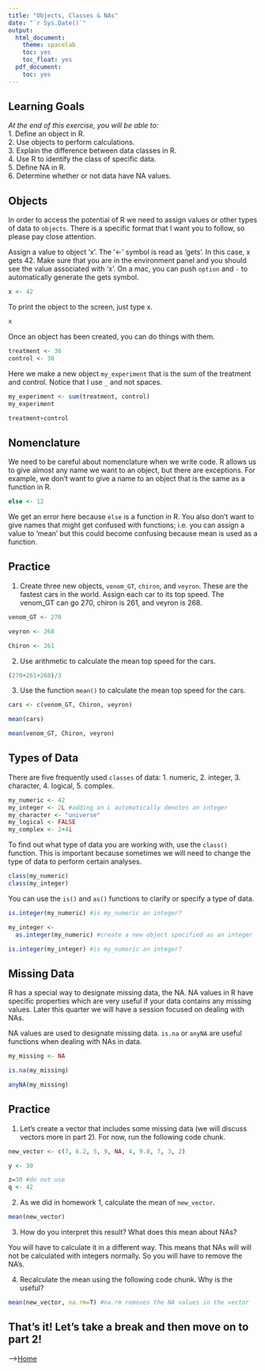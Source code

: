 ```yaml
---
title: "Objects, Classes & NAs"
date: "`r Sys.Date()`"
output:
  html_document:
    theme: spacelab
    toc: yes
    toc_float: yes
  pdf_document:
    toc: yes
---
```


## Learning Goals
*At the end of this exercise, you will be able to:*    
1. Define an object in R.  
2. Use objects to perform calculations.  
3. Explain the difference between data classes in R.  
4. Use R to identify the class of specific data.  
5. Define NA in R.  
6. Determine whether or not data have NA values.  

## Objects
In order to access the potential of R we need to assign values or other types of data to `objects`. There is a specific format that I want you to follow, so please pay close attention.  

Assign a value to object 'x'. The '<-' symbol is read as 'gets'. In this case, x gets 42. Make sure that you are in the environment panel and you should see the value associated with 'x'. On a mac, you can push `option` and `-` to automatically generate the gets symbol.  
```r
x <- 42
```

To print the object to the screen, just type x.  
```r
x
```

Once an object has been created, you can do things with them.  
```r
treatment <- 36
control <- 38
```

Here we make a new object `my_experiment` that is the sum of the treatment and control. Notice that I use `_` and not spaces.  
```r
my_experiment <- sum(treatment, control)
my_experiment
```

```r
treatment+control
```

## Nomenclature
We need to be careful about nomenclature when we write code. R allows us to give almost any name we want to an object, but there are exceptions. For example, we don't want to give a name to an object that is the same as a function in R.  
```r
else <- 12
```

We get an error here because `else` is a function in R. You also don't want to give names that might get confused with functions; i.e. you can assign a value to 'mean' but this could become confusing because mean is used as a function.  

## Practice
1. Create three new objects, `venom_GT`, `chiron`, and `veyron`. These are the fastest cars in the world. Assign each car to its top speed. The venom_GT can go 270, chiron is 261, and veyron is 268.  
```r
venom_GT <- 270
```

```r
veyron <- 268
```

```r
Chiron <- 261
```

2. Use arithmetic to calculate the mean top speed for the cars.
```r
(270+261+268)/3
```


3. Use the function `mean()` to calculate the mean top speed for the cars.
```r
cars <- c(venom_GT, Chiron, veyron)
```

```r
mean(cars)
```

```r
mean(venom_GT, Chiron, veyron)
```

## Types of Data
There are five frequently used `classes` of data: 1. numeric, 2. integer, 3. character, 4. logical, 5. complex.
```r
my_numeric <- 42
my_integer <- 2L #adding an L automatically denotes an integer
my_character <- "universe"
my_logical <- FALSE
my_complex <- 2+4i
```

To find out what type of data you are working with, use the `class()` function. This is important because sometimes we will need to change the type of data to perform certain analyses.
```r
class(my_numeric)
class(my_integer)
```

You can use the `is()` and `as()` functions to clarify or specify a type of data.
```r
is.integer(my_numeric) #is my_numeric an integer?
```

```r
my_integer <- 
  as.integer(my_numeric) #create a new object specified as an integer
```

```r
is.integer(my_integer) #is my_numeric an integer?
```

## Missing Data
R has a special way to designate missing data, the NA. NA values in R have specific properties which are very useful if your data contains any missing values. Later this quarter we will have a session focused on dealing with NAs.  

NA values are used to designate missing data. `is.na` or `anyNA` are useful functions when dealing with NAs in data. 
```r
my_missing <- NA
```

```r
is.na(my_missing)
```

```r
anyNA(my_missing)
```

## Practice  
1. Let's create a vector that includes some missing data (we will discuss vectors more in part 2). For now, run the following code chunk.  
```r
new_vector <- c(7, 6.2, 5, 9, NA, 4, 9.8, 7, 3, 2)
```

```r
y <- 30
```

```r
z=30 #do not use
q <- 42
```

2. As we did in homework 1, calculate the mean of `new_vector`.
```r
mean(new_vector)
```

3. How do you interpret this result? What does this mean about NAs?  

You will have to calculate it in a different way. This means that NAs will will not be calculated with integers normally. So you will have to remove the NA's. 

4. Recalculate the mean using the following code chunk. Why is the useful?  
```r
mean(new_vector, na.rm=T) #na.rm removes the NA values in the vector
```

## That's it! Let's take a break and then move on to part 2!

-->[Home](https://jmledford3115.github.io/datascibiol/)  